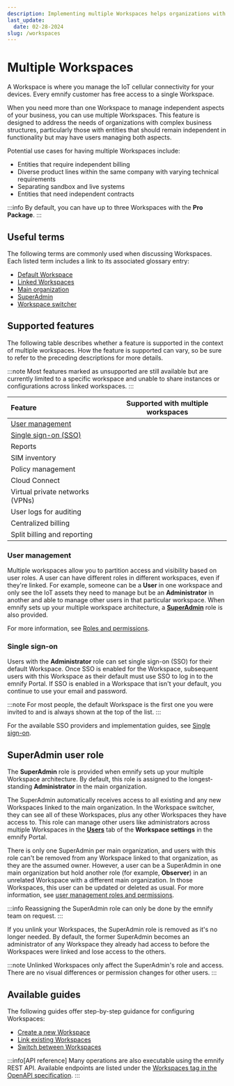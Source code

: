 ```yaml
---
description: Implementing multiple Workspaces helps organizations with complex business structures manage entities in the emnify Portal
last_update:
  date: 02-28-2024
slug: /workspaces
---
```


# Multiple Workspaces


A Workspace is where you manage the IoT cellular connectivity for your devices.
Every emnify customer has free access to a single Workspace.

When you need more than one Workspace to manage independent aspects of your business, you can use multiple Workspaces.
This feature is designed to address the needs of organizations with complex business structures, particularly those with entities that should remain independent in functionality but may have users managing both aspects.

Potential use cases for having multiple Workspaces include:

- Entities that require independent billing
- Diverse product lines within the same company with varying technical requirements
- Separating sandbox and live systems
- Entities that need independent contracts

:::info
By default, you can have up to three Workspaces with the **Pro Package**.
:::

## Useful terms

The following terms are commonly used when discussing Workspaces.
Each listed term includes a link to its associated glossary entry:

- [Default Workspace](/glossary#default-workspace)
- [Linked Workspaces](/glossary#linked-workspaces)
- [Main organization](/glossary#main-organization)
- [SuperAdmin](#superadmin-user-role)
- [Workspace switcher](/glossary#workspace-switcher)

## Supported features

The following table describes whether a feature is supported in the context of multiple workspaces.
How the feature is supported can vary, so be sure to refer to the preceding descriptions for more details.

:::note
Most features marked as unsupported are still available but are currently limited to a specific workspace and unable to share instances or configurations across linked workspaces.
:::

| Feature                                 | Supported with multiple workspaces |
| :-------------------------------------- | :--------------------------------: |
| [User management](#user-management)     | <Check alt="Yes" />                |
| [Single sign-on (SSO)](#single-sign-on) | <Check alt="Yes" />                |
| Reports                                 | <Close alt="No" />                 |
| SIM inventory                           | <Close alt="No" />                 |
| Policy management                       | <Close alt="No" />                 |
| Cloud Connect                           | <Close alt="No" />                 |
| Virtual private networks (VPNs)         | <Close alt="No" />                 |
| User logs for auditing                  | <Close alt="No" />                 |
| Centralized billing                     | <Close alt="No" />                 |
| Split billing and reporting             | <Close alt="No" />                 |

<FeatureRequestsTipPartial />

### User management

Multiple workspaces allow you to partition access and visibility based on user roles.
A user can have different roles in different workspaces, even if they're linked.
For example, someone can be a **User** in one workspace and only see the IoT assets they need to manage but be an **Administrator** in another and able to manage other users in that particular workspace.
When emnify sets up your multiple workspace architecture, a [**SuperAdmin**](#superadmin-user-role) role is also provided.

For more information, see [Roles and permissions](/portal/roles).

### Single sign-on

Users with the **Administrator** role can set single sign-on (SSO) for their default Workspace.
Once SSO is enabled for the Workspace, subsequent users with this Workspace as their default must use SSO to log in to the emnify Portal.
If SSO is enabled in a Workspace that isn't your default, you continue to use your email and password.

:::note
For most people, the default Workspace is the first one you were invited to and is always shown at the top of the list.
:::

For the available SSO providers and implementation guides, see [Single sign-on](/sso).

## SuperAdmin user role

The **SuperAdmin** role is provided when emnify sets up your multiple Workspace architecture.
By default, this role is assigned to the longest-standing **Administrator** in the main organization.

The SuperAdmin automatically receives access to all existing and any new Workspaces linked to the main organization.
In the Workspace switcher, they can see all of these Workspaces, plus any other Workspaces they have access to.
This role can manage other users like administrators across multiple Workspaces in the [**Users**](https://portal.emnify.com/organisation-settings/users) tab of the **Workspace settings** in the emnify Portal.

There is only one SuperAdmin per main organization, and users with this role can't be removed from any Workspace linked to that organization, as they are the assumed owner.
However, a user can be a SuperAdmin in one main organization but hold another role (for example, **Observer**) in an unrelated Workspace with a different main organization.
In those Workspaces, this user can be updated or deleted as usual.
For more information, see [user management roles and permissions](/portal/roles#user-management).

:::info
Reassigning the SuperAdmin role can only be done by the emnify team on request.
:::

If you unlink your Workspaces, the SuperAdmin role is removed as it's no longer needed.
By default, the former SuperAdmin becomes an administrator of any Workspace they already had access to before the Workspaces were linked and lose access to the others.

:::note
Unlinked Workspaces only affect the SuperAdmin's role and access.
There are no visual differences or permission changes for other users.
:::

## Available guides

The following guides offer step-by-step guidance for configuring Workspaces:

- [Create a new Workspace](/workspaces/create)
- [Link existing Workspaces](/workspaces/link)
- [Switch between Workspaces](/workspaces/switch)

:::info[API reference]
Many operations are also executable using the emnify REST API.
Available endpoints are listed under the [Workspaces tag in the OpenAPI specification](https://cdn.emnify.net/api/doc/swagger.html#/Workspaces).
:::

